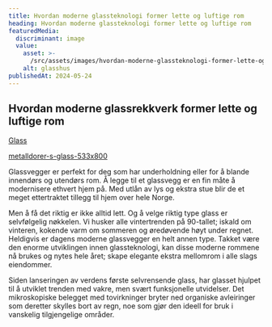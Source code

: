 ```yaml
---
title: Hvordan moderne glassteknologi former lette og luftige rom
heading: Hvordan moderne glassteknologi former lette og luftige rom
featuredMedia:
  discriminant: image
  value:
    asset: >-
      /src/assets/images/hvordan-moderne-glassteknologi-former-lette-og-luftige-rom/featuredMedia/value/asset.png
    alt: glasshus
publishedAt: 2024-05-24
---
```


## Hvordan moderne glassrekkverk former lette og luftige rom

[Glass](https://s-glass.no)

[metalldorer-s-glass-533x800](https://cdn.sanity.io/images/csbn9wp4/transformed-data/a859698764a692844697c85baba8f263bbbc8be4-533x800.jpg)

Glassvegger er perfekt for deg som har underholdning eller for å blande innendørs og utendørs rom. Å legge til et glassvegg er en fin måte å modernisere ethvert hjem på. Med utlån av lys og ekstra stue blir de et meget ettertraktet tillegg til hjem over hele Norge.

Men å få det riktig er ikke alltid lett. Og å velge riktig type glass er selvfølgelig nøkkelen. Vi husker alle vintertrenden på 90-tallet; iskald om vinteren, kokende varm om sommeren og øredøvende høyt under regnet. Heldigvis er dagens moderne glassvegger en helt annen type. Takket være den enorme utviklingen innen glassteknologi, kan disse moderne rommene nå brukes og nytes hele året; skape elegante ekstra mellomrom i alle slags eiendommer.

Siden lanseringen av verdens første selvrensende glass, har glasset hjulpet til å utviklet trenden med vakre, men svært funksjonelle utvidelser. Det mikroskopiske belegget med tovirkninger bryter ned organiske avleiringer som deretter skylles bort av regn, noe som gjør den ideell for bruk i vanskelig tilgjengelige områder.
